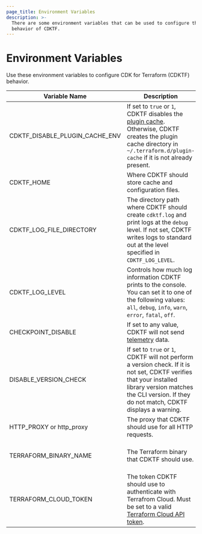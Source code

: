 ```yaml
---
page_title: Environment Variables
description: >-
  There are some environment variables that can be used to configure the
  behavior of CDKTF.
---
```


# Environment Variables

Use these environment variables to configure CDK for Terraform (CDKTF) behavior.

| Variable Name                  | Description                                                                                                                                                                                                                   | Default                      |
| ------------------------------ | ----------------------------------------------------------------------------------------------------------------------------------------------------------------------------------------------------------------------------- | ---------------------------- |
| CDKTF_DISABLE_PLUGIN_CACHE_ENV | If set to `true` or `1`, CDKTF disables the [plugin cache](/cli/config/config-file#provider-plugin-cache). Otherwise, CDKTF creates the plugin cache directory in `~/.terraform.d/plugin-cache` if it is not already present. |                              |
| CDKTF_HOME                     | Where CDKTF should store cache and configuration files.                                                                                                                                                                       | `~/.cdktf`                   |
| CDKTF_LOG_FILE_DIRECTORY       | The directory path where CDKTF should create `cdktf.log` and print logs at the `debug` level. If not set, CDKTF writes logs to standard out at the level specified in `CDKTF_LOG_LEVEL`.                                      | standard out                 |
| CDKTF_LOG_LEVEL                | Controls how much log information CDKTF prints to the console. You can set it to one of the following values: `all`, `debug`, `info`, `warn`, `error`, `fatal`, `off`.                                                        | `warn`                       |
| CHECKPOINT_DISABLE             | If set to any value, CDKTF will not send [telemetry](/cdktf/telemetry) data.                                                                                                                                                  |                              |
| DISABLE_VERSION_CHECK          | If set to `true` or `1`, CDKTF will not perform a version check. If it is not set, CDKTF verifies that your installed library version matches the CLI version. If they do not match, CDKTF displays a warning.                |                              |
| HTTP_PROXY or http_proxy       | The proxy that CDKTF should use for all HTTP requests.                                                                                                                                                                        |                              |
| TERRAFORM_BINARY_NAME          | The Terraform binary that CDKTF should use.                                                                                                                                                                                   | The Terraform binary in path |
| TERRAFORM_CLOUD_TOKEN          | The token CDKTF should use to authenticate with Terrafrom Cloud. Must be set to a valid [Terraform Cloud API token](/cloud-docs/users-teams-organizations/api-tokens).                                                        |                              |
